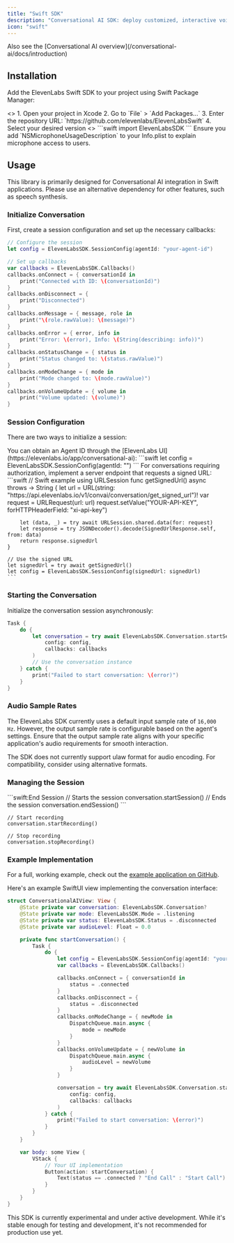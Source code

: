 ```yaml
---
title: "Swift SDK"
description: "Conversational AI SDK: deploy customized, interactive voice agents in your Swift applications."
icon: "swift"
---
```


<Info>
  Also see the [Conversational AI
  overview](/conversational-ai/docs/introduction)
</Info>

## Installation

Add the ElevenLabs Swift SDK to your project using Swift Package Manager:

<Steps>
  <Step title="Add the Package Dependency">
  <>
    1. Open your project in Xcode   
    2. Go to `File` > `Add Packages...` 
    3. Enter the repository URL: `https://github.com/elevenlabs/ElevenLabsSwift` 
    4. Select your desired version
  </>

  </Step>
  <Step title="Import the SDK">
   <>
     ```swift 
     import ElevenLabsSDK
      ```
   </>

  </Step>
</Steps>

<Warning>
  Ensure you add `NSMicrophoneUsageDescription` to your Info.plist to explain
  microphone access to users.
</Warning>

## Usage

This library is primarily designed for Conversational AI integration in Swift applications. Please use an alternative dependency for other features, such as speech synthesis.

### Initialize Conversation

First, create a session configuration and set up the necessary callbacks:

```swift
// Configure the session
let config = ElevenLabsSDK.SessionConfig(agentId: "your-agent-id")

// Set up callbacks
var callbacks = ElevenLabsSDK.Callbacks()
callbacks.onConnect = { conversationId in
    print("Connected with ID: \(conversationId)")
}
callbacks.onDisconnect = {
    print("Disconnected")
}
callbacks.onMessage = { message, role in
    print("\(role.rawValue): \(message)")
}
callbacks.onError = { error, info in
    print("Error: \(error), Info: \(String(describing: info))")
}
callbacks.onStatusChange = { status in
    print("Status changed to: \(status.rawValue)")
}
callbacks.onModeChange = { mode in
    print("Mode changed to: \(mode.rawValue)")
}
callbacks.onVolumeUpdate = { volume in
    print("Volume updated: \(volume)")
}
```

### Session Configuration

There are two ways to initialize a session:

<Tabs>
  <Tab title="Using Agent ID">
    You can obtain an Agent ID through the [ElevenLabs UI](https://elevenlabs.io/app/conversational-ai):
    ```swift
    let config = ElevenLabsSDK.SessionConfig(agentId: "<your-agent-id>")
    ```
  </Tab>
  <Tab title="Using Signed URL">
    For conversations requiring authorization, implement a server endpoint that requests a signed URL:
    ```swift
    // Swift example using URLSession
    func getSignedUrl() async throws -> String {
        let url = URL(string: "https://api.elevenlabs.io/v1/convai/conversation/get_signed_url")!
        var request = URLRequest(url: url)
        request.setValue("YOUR-API-KEY", forHTTPHeaderField: "xi-api-key")
        
        let (data, _) = try await URLSession.shared.data(for: request)
        let response = try JSONDecoder().decode(SignedUrlResponse.self, from: data)
        return response.signedUrl
    }

    // Use the signed URL
    let signedUrl = try await getSignedUrl()
    let config = ElevenLabsSDK.SessionConfig(signedUrl: signedUrl)
    ```

  </Tab>
</Tabs>

### Starting the Conversation

Initialize the conversation session asynchronously:

```swift
Task {
    do {
        let conversation = try await ElevenLabsSDK.Conversation.startSession(
            config: config,
            callbacks: callbacks
        )
        // Use the conversation instance
    } catch {
        print("Failed to start conversation: \(error)")
    }
}
```

### Audio Sample Rates

The ElevenLabs SDK currently uses a default input sample rate of `16,000 Hz`. However, the output sample rate is configurable based on the agent's settings. Ensure that the output sample rate aligns with your specific application's audio requirements for smooth interaction.

<Note>

The SDK does not currently support ulaw format for audio encoding. For compatibility, consider using alternative formats.

</Note>

### Managing the Session

<CodeGroup>
  ```swift:End Session
  // Starts the session
  conversation.startSession()
  // Ends the session
  conversation.endSession()
  ```

```swift:Recording Controls
// Start recording
conversation.startRecording()

// Stop recording
conversation.stopRecording()
```

</CodeGroup>

### Example Implementation

For a full, working example, check out the [example application on GitHub](https://github.com/elevenlabs/elevenlabs-examples/tree/main/examples/conversational-ai-swift-example).

Here's an example SwiftUI view implementing the conversation interface:

```swift
struct ConversationalAIView: View {
    @State private var conversation: ElevenLabsSDK.Conversation?
    @State private var mode: ElevenLabsSDK.Mode = .listening
    @State private var status: ElevenLabsSDK.Status = .disconnected
    @State private var audioLevel: Float = 0.0

    private func startConversation() {
        Task {
            do {
                let config = ElevenLabsSDK.SessionConfig(agentId: "your-agent-id")
                var callbacks = ElevenLabsSDK.Callbacks()

                callbacks.onConnect = { conversationId in
                    status = .connected
                }
                callbacks.onDisconnect = {
                    status = .disconnected
                }
                callbacks.onModeChange = { newMode in
                    DispatchQueue.main.async {
                        mode = newMode
                    }
                }
                callbacks.onVolumeUpdate = { newVolume in
                    DispatchQueue.main.async {
                        audioLevel = newVolume
                    }
                }

                conversation = try await ElevenLabsSDK.Conversation.startSession(
                    config: config,
                    callbacks: callbacks
                )
            } catch {
                print("Failed to start conversation: \(error)")
            }
        }
    }

    var body: some View {
        VStack {
            // Your UI implementation
            Button(action: startConversation) {
                Text(status == .connected ? "End Call" : "Start Call")
            }
        }
    }
}
```

<Note>
  This SDK is currently experimental and under active development. While it's
  stable enough for testing and development, it's not recommended for production
  use yet.
</Note>
